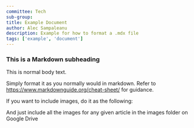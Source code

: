 ```yaml
---
committee: Tech
sub-group:
title: Example Document
author: Alec Sampaleanu
description: Example for how to format a .mdx file
tags: ['example', 'document']
---
```

### This is a Markdown subheading
This is normal body text.

Simply format it as you normally would in markdown. Refer to https://www.markdownguide.org/cheat-sheet/
for guidance.

If you want to include images, do it as the following:

And just include all the images for any given article in the images folder on Google Drive
